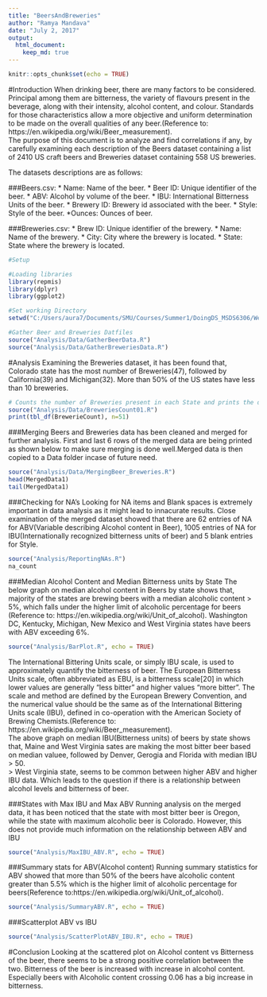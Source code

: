 ```yaml
---
title: "BeersAndBreweries"
author: "Ramya Mandava"
date: "July 2, 2017"
output:
  html_document:
    keep_md: true
---
```


```r
knitr::opts_chunk$set(echo = TRUE)
```

#Introduction
When drinking beer, there are many factors to be considered. Principal among them are bitterness, the variety of flavours present in the beverage, along with their intensity, alcohol content, and colour. Standards for those characteristics allow a more objective and uniform determination to be made on the overall qualities of any beer.(Reference to: https://en.wikipedia.org/wiki/Beer_measurement).  
The purpose of this document is to analyze and find correlations if any, by carefully examining each description of the Beers dataset containing a list of 2410 US craft beers and Breweries dataset containing 558 US
breweries.  

The datasets descriptions are as follows:

###Beers.csv:
* Name: Name of the beer.
* Beer ID: Unique identifier of the beer.
* ABV: Alcohol by volume of the beer.
* IBU: International Bitterness Units of the beer.
* Brewery ID: Brewery id associated with the beer.
*  Style: Style of the beer.
*Ounces: Ounces of beer.

###Breweries.csv:
* Brew ID: Unique identifier of the brewery.
* Name: Name of the brewery.
* City: City where the brewery is located.
* State: State where the brewery is located.

```r

#Setup

#Loading libraries
library(repmis)
library(dplyr)
library(ggplot2)

#Set working Directory
setwd("C:/Users/aura7/Documents/SMU/Courses/Summer1/DoingDS_MSDS6306/Week7/CaseStudy_01/SMUCaseStudy01")

#Gather Beer and Breweries Datfiles
source("Analysis/Data/GatherBeerData.R")
source("Analysis/Data/GatherBreweriesData.R")
```

#Analysis
Examining the Breweries dataset, it has been found that, Colorado state has the most number of Breweries(47), followed by California(39) and Michigan(32). More than 50% of the US states have less than 10 breweries.

```r
# Counts the number of Breweries present in each State and prints the data frame
source("Analysis/Data/BreweriesCount01.R")
print(tbl_df(BrewerieCount), n=51)
```

###Merging
Beers and Breweries data has been cleaned and merged for further analysis. First and last 6 rows of the merged data are being printed as shown below to make sure merging is done well.Merged data is then copied to a Data folder incase of future need.

```r
source("Analysis/Data/MergingBeer_Breweries.R")
head(MergedData1)
tail(MergedData1)
```

###Checking for NA's
Looking for NA items and Blank spaces is extremely important in data analysis as it might lead to innacurate results. Close examination of the merged dataset showed that there are 62 entries of NA for ABV(Variable describing Alcohol content in Beer), 1005 entries of NA for IBU(Internationally recognized bitterness units of beer) and 5 blank entries for Style.

```r
source("Analysis/ReportingNAs.R")
na_count
```


###Median Alcohol Content and Median Bitterness units by State
The below graph on median alcohol content in Beers by state shows that, majority of the states are brewing beers with a median alcoholic content > 5%, which falls under the higher limit of alcoholic percentage for beers (Reference to: https://en.wikipedia.org/wiki/Unit_of_alcohol). Washington DC, Kentucky, Michigan, New Mexico and West Virginia states have beers with ABV exceeding 6%.

```r
source("Analysis/BarPlot.R", echo = TRUE)

```

The International Bittering Units scale, or simply IBU scale, is used to approximately quantify the bitterness of beer. The European Bitterness Units scale, often abbreviated as EBU, is a bitterness scale[20] in which lower values are generally "less bitter" and higher values "more bitter". The scale and method are defined by the European Brewery Convention, and the numerical value should be the same as of the International Bittering Units scale (IBU), defined in co-operation with the American Society of Brewing Chemists.(Reference to: https://en.wikipedia.org/wiki/Beer_measurement).  
The above graph on median IBU(Bitterness units) of beers by state shows that, Maine and West Virginia sates are making the most bitter beer based on median valuee, followed by Denver, Gerogia and Florida with median IBU > 50.  
> West Virginia state, seems to be common between higher ABV and higher IBU data. Which leads to the question if there is a relationship between alcohol levels and bitterness of beer.

###States with Max IBU and Max ABV
Running analysis on the merged data, it has been noticed that the state with most bitter beer is Oregon, while the state with maximum alcoholic beer is Colorado. However, this does not provide much information on the relationship between ABV and IBU

```r
source("Analysis/MaxIBU_ABV.R", echo = TRUE)

```

###Summary stats for ABV(Alcohol content)
Running summary statistics for ABV showed that more than 50% of the beers have alcoholic content greater than 5.5% which is the higher limit of alcoholic percentage for beers(Reference to:https://en.wikipedia.org/wiki/Unit_of_alcohol).
```r
source("Analysis/SummaryABV.R", echo = TRUE)

```

###Scatterplot ABV vs IBU

```r
source("Analysis/ScatterPlotABV_IBU.R", echo = TRUE)

```

#Conclusion
Looking at the scattered plot on Alcohol content vs Bitterness of the beer, there seems to be a strong positive correlation between the two. Bitterness of the beer is increased with increase in alcohol content. Especially beers with Alcoholic content crossing 0.06 has a big increase in bitterness.